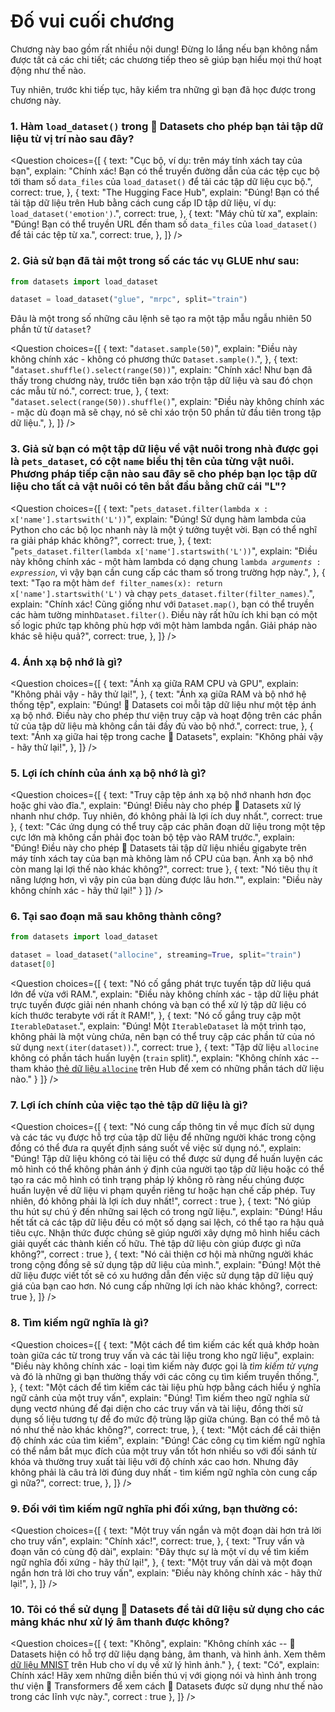 <!-- DISABLE-FRONTMATTER-SECTIONS -->

# Đố vui cuối chương

Chương này bao gồm rất nhiều nội dung! Đừng lo lắng nếu bạn không nắm được tất cả các chi tiết; các chương tiếp theo sẽ giúp bạn hiểu mọi thứ hoạt động như thế nào.

Tuy nhiên, trước khi tiếp tục, hãy kiểm tra những gì bạn đã học được trong chương này.

### 1. Hàm `load_dataset()` trong 🤗 Datasets cho phép bạn tải tập dữ liệu từ vị trí nào sau đây?

<Question
  choices={[
    {
      text: "Cục bộ, ví dụ: trên máy tính xách tay của bạn",
      explain:
        "Chính xác! Bạn có thể truyền đường dẫn của các tệp cục bộ tới tham số <code>data_files</code> của <code>load_dataset()</code> để tải các tập dữ liệu cục bộ.",
      correct: true,
    },
    {
      text: "The Hugging Face Hub",
      explain:
        "Đúng! Bạn có thể tải tập dữ liệu trên Hub bằng cách cung cấp ID tập dữ liệu, ví dụ: <code>load_dataset('emotion')</code>.",
      correct: true,
    },
    {
      text: "Máy chủ từ xa",
      explain:
        "Đúng! Bạn có thể truyền URL đến tham số <code>data_files</code> của <code>load_dataset()</code> để tải các tệp từ xa.",
      correct: true,
    },
  ]}
/>

### 2. Giả sử bạn đã tải một trong số các tác vụ GLUE như sau:

```py
from datasets import load_dataset

dataset = load_dataset("glue", "mrpc", split="train")
```

Đâu là một trong số những câu lệnh sẽ tạo ra một tập mẫu ngẫu nhiên 50 phần tử từ `dataset`?

<Question
  choices={[
    {
      text: "<code>dataset.sample(50)</code>",
      explain:
        "Điều này không chính xác - không có phương thức <code>Dataset.sample()</code>.",
    },
    {
      text: "<code>dataset.shuffle().select(range(50))</code>",
      explain:
        "Chính xác! Như bạn đã thấy trong chương này, trước tiên bạn xáo trộn tập dữ liệu và sau đó chọn các mẫu từ nó.",
      correct: true,
    },
    {
      text: "<code>dataset.select(range(50)).shuffle()</code>",
      explain:
        "Điều này không chính xác - mặc dù đoạn mã sẽ chạy, nó sẽ chỉ xáo trộn 50 phần tử đầu tiên trong tập dữ liệu.",
    },
  ]}
/>

### 3. Giả sử bạn có một tập dữ liệu về vật nuôi trong nhà được gọi là `pets_dataset`, có cột `name` biểu thị tên của từng vật nuôi. Phương pháp tiếp cận nào sau đây sẽ cho phép bạn lọc tập dữ liệu cho tất cả vật nuôi có tên bắt đầu bằng chữ cái "L"?

<Question
  choices={[
    {
      text: "<code>pets_dataset.filter(lambda x : x['name'].startswith('L'))</code>",
      explain:
        "Đúng! Sử dụng hàm lambda của Python cho các bộ lọc nhanh này là một ý tưởng tuyệt vời. Bạn có thể nghĩ ra giải pháp khác không?",
      correct: true,
    },
    {
      text: "<code>pets_dataset.filter(lambda x['name'].startswith('L'))</code>",
      explain:
        "Điều này không chính xác - một hàm lambda có dạng chung <code>lambda *arguments* : *expression*</code>, vì vậy bạn cần cung cấp các tham số trong trường hợp này.",
    },
    {
      text: "Tạo ra một hàm <code>def filter_names(x): return x['name'].startswith('L')</code> và chạy <code>pets_dataset.filter(filter_names)</code>.",
      explain:
        "Chính xác! Cũng giống như với <code>Dataset.map()</code>, bạn có thể truyền các hàm tường minh<code>Dataset.filter()</code>. Điều này rất hữu ích khi bạn có một số logic phức tạp không phù hợp với một hàm lambda ngắn. Giải pháp nào khác sẽ hiệu quả?",
      correct: true,
    },
  ]}
/>

### 4. Ánh xạ bộ nhớ là gì?

<Question
  choices={[
    {
      text: "Ánh xạ giữa RAM CPU và GPU",
      explain: "Không phải vậy - hãy thử lại!",
    },
    {
      text: "Ánh xạ giữa RAM và bộ nhớ hệ thống tệp",
      explain:
        "Đúng! 🤗 Datasets coi mỗi tập dữ liệu như một tệp ánh xạ bộ nhớ. Điều này cho phép thư viện truy cập và hoạt động trên các phần tử của tập dữ liệu mà không cần tải đầy đủ vào bộ nhớ.",
      correct: true,
    },
    {
      text: "Ánh xạ giữa hai tệp trong cache 🤗 Datasets",
      explain: "Không phải vậy - hãy thử lại!",
    },
  ]}
/>

### 5. Lợi ích chính của ánh xạ bộ nhớ là gì?

<Question
	choices={[
		{
			text: "Truy cập tệp ánh xạ bộ nhớ nhanh hơn đọc hoặc ghi vào đĩa.",
			explain: "Đúng! Điều này cho phép 🤗 Datasets xử lý nhanh như chớp. Tuy nhiên, đó không phải là lợi ích duy nhất.",
			correct: true
		},
		{
			text: "Các ứng dụng có thể truy cập các phân đoạn dữ liệu trong một tệp cực lớn mà không cần phải đọc toàn bộ tệp vào RAM trước.",
			explain: "Đúng! Điều này cho phép 🤗 Datasets tải tập dữ liệu nhiều gigabyte trên máy tính xách tay của bạn mà không làm nổ CPU của bạn. Ánh xạ bộ nhớ còn mang lại lợi thế nào khác không?",
			correct: true
		},
		{
			text: "Nó tiêu thụ ít năng lượng hơn, vì vậy pin của bạn dùng được lâu hơn."",
			explain: "Điều này không chính xác - hãy thử lại!"
		}
	]}
/>

### 6. Tại sao đoạn mã sau không thành công?

```py
from datasets import load_dataset

dataset = load_dataset("allocine", streaming=True, split="train")
dataset[0]
```

<Question
	choices={[
		{
			text: "Nó cố gắng phát trực tuyến tập dữ liệu quá lớn để vừa với RAM.",
			explain: "Điều này không chính xác - tập dữ liệu phát trực tuyến được giải nén nhanh chóng và bạn có thể xử lý tập dữ liệu có kích thước terabyte với rất ít RAM!",
		},
		{
			text: "Nó cố gắng truy cập một <code>IterableDataset</code>.",
			explain: "Đúng! Một <code>IterableDataset</code> là một trình tạo, không phải là một vùng chứa, nên bạn có thể truy cập các phần tử của nó sử dụng <code>next(iter(dataset))</code>.",
			correct: true
		},
		{
			text: "Tập dữ liệu <code>allocine</code> không có phần tách huấn luyện
			 (<code>train</code> split).",
			explain: "Không chính xác -- tham khảo [thẻ dữ liệu <code>allocine</code>](https://huggingface.co/datasets/allocine) trên Hub để xem có những phần tách dữ liệu nào."
		}
	]}
/>

### 7. Lợi ích chính của việc tạo thẻ tập dữ liệu là gì?

<Question
	choices={[
		{
			text: "Nó cung cấp thông tin về mục đích sử dụng và các tác vụ được hỗ trợ của tập dữ liệu để những người khác trong cộng đồng có thể đưa ra quyết định sáng suốt về việc sử dụng nó.",
			explain: "Đúng! Tập dữ liệu không có tài liệu có thể được sử dụng để huấn luyện các mô hình có thể không phản ánh ý định của người tạo tập dữ liệu hoặc có thể tạo ra các mô hình có tình trạng pháp lý không rõ ràng nếu chúng được huấn luyện về dữ liệu vi phạm quyền riêng tư hoặc hạn chế cấp phép. Tuy nhiên, đó không phải là lợi ích duy nhất!",
			correct : true
		},
		{
			text: "Nó giúp thu hút sự chú ý đến những sai lệch ​​có trong ngữ liệu.",
			explain: "Đúng! Hầu hết tất cả các tập dữ liệu đều có một số dạng sai lệch, có thể tạo ra hậu quả tiêu cực. Nhận thức được chúng sẽ giúp người xây dựng mô hình hiểu cách giải quyết các thành kiến ​​cố hữu. Thẻ tập dữ liệu còn giúp được gì nữa không?",
			correct : true
		},
		{
			text: "Nó cải thiện cơ hội mà những người khác trong cộng đồng sẽ sử dụng tập dữ liệu của mình.",
			explain: "Đúng! Một thẻ dữ liệu được viết tốt sẽ có xu hướng dẫn đến việc sử dụng tập dữ liệu quý giá của bạn cao hơn. Nó cung cấp những lợi ích nào khác không?,
			correct: true
		},
	]}
/>

### 8. Tìm kiếm ngữ nghĩa là gì?

<Question
  choices={[
    {
      text: "Một cách để tìm kiếm các kết quả khớp hoàn toàn giữa các từ trong truy vấn và các tài liệu trong kho ngữ liệu",
      explain:
        "Điều này không chính xác - loại tìm kiếm này được gọi là *tìm kiếm từ vựng* và đó là những gì bạn thường thấy với các công cụ tìm kiếm truyền thống.",
    },
    {
      text: "Một cách để tìm kiếm các tài liệu phù hợp bằng cách hiểu ý nghĩa ngữ cảnh của một truy vấn",
      explain:
        "Đúng! Tìm kiếm theo ngữ nghĩa sử dụng vectơ nhúng để đại diện cho các truy vấn và tài liệu, đồng thời sử dụng số liệu tương tự để đo mức độ trùng lặp giữa chúng. Bạn có thể mô tả nó như thế nào khác không?",
      correct: true,
    },
    {
      text: "Một cách để cải thiện độ chính xác của tìm kiếm",
      explain:
        "Đúng! Các công cụ tìm kiếm ngữ nghĩa có thể nắm bắt mục đích của một truy vấn tốt hơn nhiều so với đối sánh từ khóa và thường truy xuất tài liệu với độ chính xác cao hơn. Nhưng đây không phải là câu trả lời đúng duy nhất - tìm kiếm ngữ nghĩa còn cung cấp gì nữa?",
      correct: true,
    },
  ]}
/>

### 9. Đối với tìm kiếm ngữ nghĩa phi đối xứng, bạn thường có:

<Question
  choices={[
    {
      text: "Một truy vấn ngắn và một đoạn dài hơn trả lời cho truy vấn",
      explain: "Chính xác!",
      correct: true,
    },
    {
      text: "Truy vấn và đoạn văn có cùng độ dài",
      explain:
        "Đây thực sự là một ví dụ về tìm kiếm ngữ nghĩa đối xứng - hãy thử lại!",
    },
    {
      text: "Một truy vấn dài và một đoạn ngắn hơn trả lời cho truy vấn",
      explain: "Điều này không chính xác - hãy thử lại!",
    },
  ]}
/>

### 10. Tôi có thể sử dụng 🤗 Datasets để tải dữ liệu sử dụng cho các mảng khác như xử lý âm thanh được không?

<Question
	choices={[
		{
			text: "Không",
			explain: "Không chính xác -- 🤗 Datasets hiện có hỗ trợ dữ liệu dạng bảng, âm thanh, và hình ảnh. Xem thêm <a  href='https://huggingface.co/datasets/mnist'>dữ liệu MNIST</a> trên Hub cho ví dụ về xử lý hình ảnh."
		},
		{
			text: "Có",
			explain: Chính xác! Hãy xem những diễn biến thú vị với giọng nói và hình ảnh trong thư viện 🤗 Transformers để xem cách 🤗 Datasets được sử dụng như thế nào trong các lĩnh vực này.",
			correct : true
		},
	]}
/>
